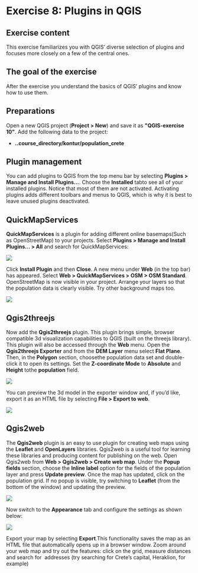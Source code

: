 # Exercise 8: Plugins in QGIS

## Exercise content

This exercise familiarizes you with QGIS' diverse selection of plugins and focuses more closely on a few of the central ones.

## The goal of the exercise

After the exercise you understand the basics of QGIS' plugins and know how to use them.

## Preparations

Open a new QGIS project (**Project \> New**) and save it as **\"QGIS-exercise 10\"**. Add the following data to the project:

-   **..course_directory/kontur/population_crete**

## Plugin management

You can add plugins to QGIS from the top menu bar by selecting **Plugins \> Manage and Install Plugins...**. Choose the **Installed** tabto see all of your installed plugins. Notice that most of them are not activated. Activating plugins adds different toolbars and menus to QGIS, which is why it is best to leave unused plugins deactivated.

## QuickMapServices

**QuickMapServices** is a plugin for adding different online basemaps(Such as OpenStreetMap) to your projects. Select **Plugins \> Manage and Install Plugins... \> All** and search for QuickMapServices:

![](img/exercise_8/image1.png)

Click **Install Plugin** and then **Close**. A new menu under **Web** (in the top bar) has appeared. Select **Web \> QuickMapServices \> OSM \> OSM Standard**. OpenStreetMap is now visible in your project. Arrange your layers so that the population data is clearly visible. Try other background maps too. 

![](img/exercise_8/image2.png)

## Qgis2threejs

Now add the **Qgis2threejs** plugin. This plugin brings simple, browser compatible 3d visualization capabilities to QGIS (built on the threejs library). This plugin will also be accessed through the **Web** menu. Open the **Qgis2threejs Exporter** and from the **DEM Layer** menu select **Flat Plane**. Then, in the **Polygon** section, choosethe population data set and double-click it to open its settings. Set the **Z-coordinate Mode** to **Absolute** and **Height** tothe **population** field.

![](img/exercise_8/image3.png)

You can preview the 3d model in the exporter window and, if you'd like, export it as an HTML file by selecting **File \> Export to web**.

![](img/exercise_8/image4.png)

## Qgis2web

The **Qgis2web** plugin is an easy to use plugin for creating web maps using the **Leaflet** and **OpenLayers** libraries. Qgis2web is a useful tool for learning these libraries and producing content for publishing on the web. Open Qgis2web from **Web \> Qgis2web \> Create web map**. Under the **Popup fields** section, choose the **Inline label** option for the fields of the population layer and press **Update preview**. Once the map has updated, click on the population grid. If no popup is visible, try switching to **Leaflet** (from the bottom of the window) and updating the preview.

![](img/exercise_8/image5.png)

Now switch to the **Appearance** tab and configure the settings as shown below:

![](img/exercise_8/image6.png)

Export your map by selecting **Export**.This functionality saves the map as an HTML file that automatically opens up in a browser window. Zoom around your web map and try out the features: click on the grid, measure distances and search for  addresses (try searching for Crete's capital, Heraklion, for example)
